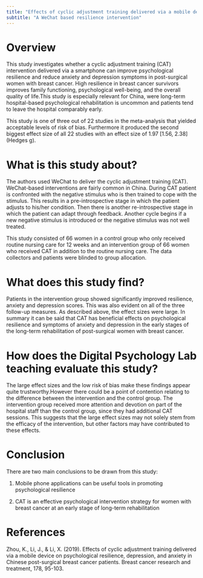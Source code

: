 ```yaml
---
title: "Effects of cyclic adjustment training delivered via a mobile device on psychological resilience, depression, and anxiety in Chinese post-surgical breast cancer patients"
subtitle: "A WeChat based resilience intervention"
---
```


# Overview

This study investigates whether a cyclic adjustment training (CAT) intervention delivered via a smartphone can improve psychological resilience and reduce anxiety and depression symptoms in post-surgical women with breast cancer. High resilience in breast cancer survivors improves family functioning, psychological well-being, and the overall quality of life.This study is especially relevant for China, were long-term hospital-based psychological rehabilitation is uncommon and patients tend to leave the hospital comparably early.

This study is one of three out of 22 studies in the meta-analysis that yielded acceptable levels of risk of bias. Furthermore it produced the second biggest effect size of all 22 studies with an effect size of 1.97 \[1.56, 2.38\] (Hedges g).

# What is this study about?

The authors used WeChat to deliver the cyclic adjustment training (CAT). WeChat-based interventions are fairly common in China. During CAT patient is confronted with the negative stimulus who is then trained to cope with the stimulus. This results in a pre-introspective stage in which the patient adjusts to his/her condition. Then there is another re-introspective stage in which the patient can adapt through feedback. Another cycle begins if a new negative stimulus is introduced or the negative stimulus was not well treated.

This study consisted of 66 women in a control group who only received routine nursing care for 12 weeks and an intervention group of 66 women who received CAT in addition to the routine nursing care. The data collectors and patients were blinded to group allocation.

# What does this study find?

Patients in the intervention group showed significantly improved resilience, anxiety and depression scores. This was also evident on all of the three follow-up measures. As described above, the effect sizes were large. In summary it can be said that CAT has beneficial effects on psychological resilience and symptoms of anxiety and depression in the early stages of the long-term rehabilitation of post-surgical women with breast cancer.

# How does the Digital Psychology Lab teaching evaluate this study?

The large effect sizes and the low risk of bias make these findings appear quite trustworthy.However there could be a point of contention relating to the difference between the intervention and the control group. The intervention group received more attention and devotion on part of the hospital staff than the control group, since they had additional CAT sessions. This suggests that the large effect sizes may not solely stem from the efficacy of the intervention, but other factors may have contributed to these effects.

# Conclusion

There are two main conclusions to be drawn from this study:

1)  Mobile phone applications can be useful tools in promoting psychological resilience

2)  CAT is an effective psychological intervention strategy for women with breast cancer at an early stage of long-term rehabilitation

# References

Zhou, K., Li, J., & Li, X. (2019). Effects of cyclic adjustment training delivered via a mobile device on psychological resilience, depression, and anxiety in Chinese post-surgical breast cancer patients. Breast cancer research and treatment, 178, 95-103.
